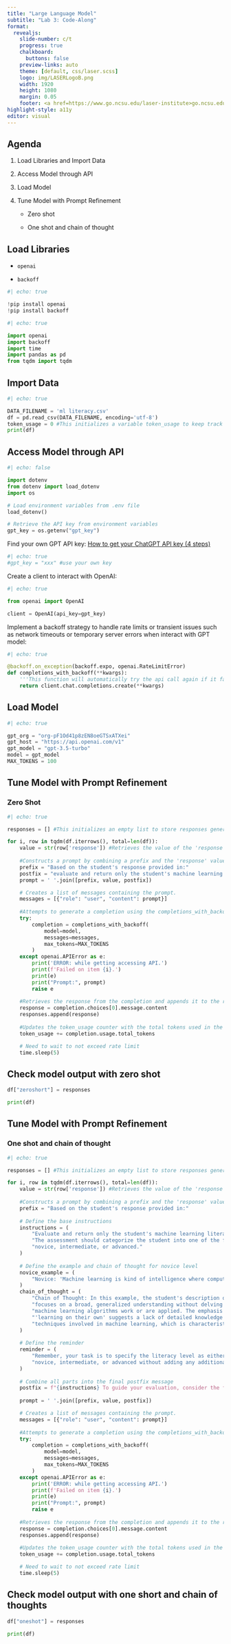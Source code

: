 ```yaml
---
title: "Large Language Model"
subtitle: "Lab 3: Code-Along"
format:
  revealjs: 
    slide-number: c/t
    progress: true
    chalkboard: 
      buttons: false
    preview-links: auto
    theme: [default, css/laser.scss]
    logo: img/LASERLogoB.png
    width: 1920
    height: 1080
    margin: 0.05
    footer: <a href=https://www.go.ncsu.edu/laser-institute>go.ncsu.edu/laser-institute
highlight-style: a11y
editor: visual
---
```


## Agenda

1.  Load Libraries and Import Data

2.  Access Model through API

3.  Load Model

4.  Tune Model with Prompt Refinement

    -   Zero shot

    -   One shot and chain of thought

## Load Libraries

-   `openai`

-   `backoff`

```python
#| echo: true

!pip install openai
!pip install backoff
```

```python
#| echo: true

import openai
import backoff
import time
import pandas as pd
from tqdm import tqdm
```

## Import Data

```python
#| echo: true

DATA_FILENAME = 'ml literacy.csv'
df = pd.read_csv(DATA_FILENAME, encoding='utf-8')
token_usage = 0 #This initializes a variable token_usage to keep track of the total number of tokens used during the process.
print(df)
```

## Access Model through API

```python
#| echo: false

import dotenv
from dotenv import load_dotenv
import os

# Load environment variables from .env file
load_dotenv()

# Retrieve the API key from environment variables
gpt_key = os.getenv("gpt_key")
```

Find your own GPT API key: [How to get your ChatGPT API key (4 steps)](https://www.merge.dev/blog/chatgpt-api-key)

```python
#| echo: true
#gpt_key = "xxx" #use your own key
```

Create a client to interact with OpenAI:

```python
#| echo: true

from openai import OpenAI

client = OpenAI(api_key=gpt_key)
```

Implement a backoff strategy to handle rate limits or transient issues such as network timeouts or temporary server errors when interact with GPT model:

```python
#| echo: true

@backoff.on_exception(backoff.expo, openai.RateLimitError)
def completions_with_backoff(**kwargs):
    '''This function will automatically try the api call again if it fails.'''
    return client.chat.completions.create(**kwargs)
```

## Load Model

```python
#| echo: true

gpt_org = "org-pF1Od41p8zEN8oeGTSxATXei"
gpt_host = "https://api.openai.com/v1"
gpt_model = "gpt-3.5-turbo"
model = gpt_model
MAX_TOKENS = 100
```

## Tune Model with Prompt Refinement

### Zero Shot

```python
#| echo: true

responses = [] #This initializes an empty list to store responses generated from the OpenAI GPT model.

for i, row in tqdm(df.iterrows(), total=len(df)):
    value = str(row['response']) #Retrieves the value of the 'response' column from the current row and converts it to a string.
    
    #Constructs a prompt by combining a prefix and the 'response' value from the row.
    prefix = "Based on the student's response provided in:"
    postfix = "evaluate and return only the student's machine learning literacy level. The assessment should categorize the student into one of the following three levels: novice, intermediate, or advanced."
    prompt = ' '.join([prefix, value, postfix])

    # Creates a list of messages containing the prompt.
    messages = [{"role": "user", "content": prompt}] 
    
    #Attempts to generate a completion using the completions_with_backoff function, passing the GPT model, messages, and maximum tokens as arguments.
    try:
        completion = completions_with_backoff(
            model=model,
            messages=messages,
            max_tokens=MAX_TOKENS
        )
    except openai.APIError as e:
        print('ERROR: while getting accessing API.')
        print(f'Failed on item {i}.')
        print(e)
        print("Prompt:", prompt)
        raise e
    
    #Retrieves the response from the completion and appends it to the responses list.
    response = completion.choices[0].message.content
    responses.append(response)
    
    #Updates the token_usage counter with the total tokens used in the completion.
    token_usage += completion.usage.total_tokens

    # Need to wait to not exceed rate limit
    time.sleep(5)
```

## Check model output with zero shot

```python
df["zeroshort"] = responses

print(df)
```

## Tune Model with Prompt Refinement

### One shot and chain of thought

```python
#| echo: true

responses = [] #This initializes an empty list to store responses generated from the OpenAI GPT model.

for i, row in tqdm(df.iterrows(), total=len(df)):
    value = str(row['response']) #Retrieves the value of the 'response' column from the current row and converts it to a string.
    
    #Constructs a prompt by combining a prefix and the 'response' value from the row.
    prefix = "Based on the student's response provided in:"
    
    # Define the base instructions
    instructions = (
        "Evaluate and return only the student's machine learning literacy level. "
        "The assessment should categorize the student into one of the following three levels: "
        "novice, intermediate, or advanced."
    )
    
    # Define the example and chain of thought for novice level
    novice_example = (
        "Novice: 'Machine learning is kind of intelligence where computers learn on their own.'"
    )
    chain_of_thought = (
        "Chain of Thought: In this example, the student's description of machine learning "
        "focuses on a broad, generalized understanding without delving into specifics about how "
        "machine learning algorithms work or are applied. The emphasis on 'intelligence' and "
        "'learning on their own' suggests a lack of detailed knowledge about the processes and "
        "techniques involved in machine learning, which is characteristic of a novice level of understanding."
    )
    
    # Define the reminder
    reminder = (
        "Remember, your task is to specify the literacy level as either "
        "novice, intermediate, or advanced without adding any additional commentary or explanation."
    )
    
    # Combine all parts into the final postfix message
    postfix = f"{instructions} To guide your evaluation, consider the following example and the associated chain of thought process: {novice_example} {chain_of_thought} {reminder}"
            
    prompt = ' '.join([prefix, value, postfix])

    # Creates a list of messages containing the prompt.
    messages = [{"role": "user", "content": prompt}] 
    
    #Attempts to generate a completion using the completions_with_backoff function, passing the GPT model, messages, and maximum tokens as arguments.
    try:
        completion = completions_with_backoff(
            model=model,
            messages=messages,
            max_tokens=MAX_TOKENS
        )
    except openai.APIError as e:
        print('ERROR: while getting accessing API.')
        print(f'Failed on item {i}.')
        print(e)
        print("Prompt:", prompt)
        raise e
    
    #Retrieves the response from the completion and appends it to the responses list.
    response = completion.choices[0].message.content
    responses.append(response)
    
    #Updates the token_usage counter with the total tokens used in the completion.
    token_usage += completion.usage.total_tokens

    # Need to wait to not exceed rate limit
    time.sleep(5)
```

## Check model output with one short and chain of thoughts

```python
df["oneshot"] = responses

print(df)
```

